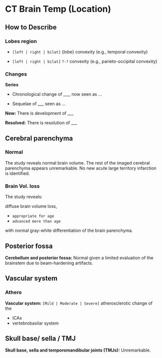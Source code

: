 # CT Brain Temp (Location)

## How to Describe

### Lobes region

-  `[left | right | bilat]` {lobe} convexity (e.g., temporal convexity)

-  `[left | right | bilat]` `?-?` convexity (e.g., parieto-occipital convexity)

### Changes

**Series**

-   Chronological change of ___, now seen as ...

-   Sequelae of ___ seen as ...

**New:** There is development of ___

**Resolved:** There is resolution of ___


## Cerebral parenchyma

### Normal

The study reveals normal brain volume. The rest of the imaged cerebral parenchyma appears unremarkable. No new acute large territory infarction is identified.

### Brain Vol. loss

The study reveals:

diffuse brain volume loss, 

-  `appropriate for age`
-  `advanced more than age`

with normal gray-white differentiation of the brain parenchyma.

## Posterior fossa

**Cerebellum and posterior fossa:** Normal given a limited evaluation of the brainstem due to beam-hardening artifacts.

## Vascular system

### Athero

**Vascular system:** `[Mild | Moderate | Severe]` atherosclerotic change of the

-   ICAs
-   vertebrobasilar system

## Skull base/ sella / TMJ

**Skull base, sella and temporomandibular joints (TMJs):** Unremarkable. 